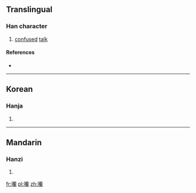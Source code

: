 ==Translingual==

===Han character===
{{Han char|rn=30|rad=口|as=21|sn=24|four=|canj=口廿日田 (RTAW)|ids=⿰[[口]][[蘭]]}}

# [[confuse]]d [[talk]]

====References====
* {{Han ref|kx=0215.320|dkj=04658|dj=0439.040|hdz=10709.070|uh=56D2|ud=22226}}

----

==Korean==

===Hanja===
{{ko-hanja|hangeul=[[란]]|rv=ran|mr=ran}}

# {{defn|lang=ko|sort=口21}}

----

==Mandarin==

===Hanzi===
{{cmn-hanzi|pin=[[lán]] ([[lan2]])|wg=lan<sup>2</sup>}}

# {{defn|lang=cmn|sort=口21}}

[[fr:囒]]
[[pl:囒]]
[[zh:囒]]